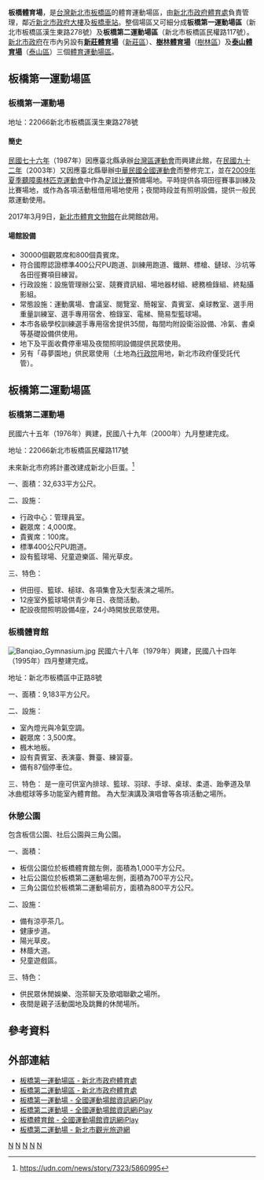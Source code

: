 {{Infobox_Stadium
| stadium_name      = 板橋體育場
| image             = [[File:Banqiao_First_Sports_Ground_2009.jpg|300px]]
| caption           = 板橋第一運動場
| fullname          = 
| location          = {{ROC}}[[新北市|新北市]][[板橋區_(台灣)|板橋區]]
| coordinates       = {{coord|25|00|36.82|N|121|28|06.06|E|type:landmark|display=title, inline}}
| broke_ground      = 
| opened            = 
| owner             = [[新北市政府體育處|新北市政府體育處]]
| operator          = 
| surface           = 草皮
| construction_cost = 
| architect         = 萬邦建築師事務所
| former_names      = 
| tenants           = 
| seating_capacity  = 30000
| dimensions        = 
}}
'''板橋體育場'''，是[[台灣|台灣]][[新北市|新北市]][[板橋區_(台灣)|板橋區]]的體育運動場區，由[[新北市政府體育處|新北市政府體育處]]負責管理，鄰近[[新北市政府大樓|新北市政府大樓]]及[[板橋車站_(臺灣)|板橋車站]]。整個場區又可細分成'''板橋第一運動場區'''（新北市板橋區漢生東路278號）及'''板橋第二運動場區'''（新北市板橋區民權路117號）。[[新北市政府|新北市政府]]在市內另設有'''[[新北市新莊體育園區|新莊體育場]]'''（[[新莊區|新莊區]]）、'''[[新北市樹林體育園區|樹林體育場]]'''（[[樹林區|樹林區]]）及'''[[泰山體育場|泰山體育場]]'''（[[泰山區_(台灣)|泰山區]]）三個[[體育運動列表|體育運動場區]]。

==板橋第一運動場區==
===板橋第一運動場===
地址：22066新北市板橋區漢生東路278號

==== 簡史 ====
[[民國七十六年|民國七十六年]]（1987年）因應臺北縣承辦[[台灣區運動會|台灣區運動會]]而興建此館，在[[民國九十二年|民國九十二年]]（2003年）又因應臺北縣舉辦[[中華民國全國運動會|中華民國全國運動會]]而整修完工，並在[[2009年夏季聽障奧林匹克運動會|2009年夏季聽障奧林匹克運動會]]中作為[[足球比賽|足球比賽]]預備場地。平時提供各項田徑賽事訓練及比賽場地，或作為各項活動租借用場地使用；夜間時段並有照明設備，提供一般民眾運動使用。

2017年3月9日，[[新北市體育文物館|新北市體育文物館]]在此開館啟用。

====場館設備====
*30000個觀眾席和800個貴賓席。
*符合國際認證標準400公尺PU跑道、訓練用跑道、鐵餅、標槍、鏈球、沙坑等各田徑賽項目練習。
*行政設施：設施管理辦公室、競賽資訊組、場地器材組、總務檢錄組、終點攝影組。
*常態設施：運動廣場、會議室、閱覽室、簡報室、貴賓室、桌球教室、選手用重量訓練室、選手專用宿舍、檢錄室、電梯、簡易型籃球場。
*本市各級學校訓練選手專用宿舍提供35間，每間均附設衛浴設備、冷氣、書桌等基礎設備供使用。
*地下及平面收費停車場及夜間照明設備提供民眾使用。
*另有「尋夢園地」供民眾使用（土地為[[行政院|行政院]]用地，新北市政府僅受託代管）。

==板橋第二運動場區==
===板橋第二運動場===
民國六十五年（1976年）興建，民國八十九年（2000年）九月整建完成。

地址：22066新北市板橋區民權路117號 

未來新北市府將計畫改建成新北小巨蛋。<ref>https://udn.com/news/story/7323/5860995</ref>

一、面積：32,633平方公尺。

二、設施：
* 行政中心：管理員室。
* 觀眾席：4,000席。
* 貴賓席：100席。
* 標準400公尺PU跑道。
* 設有籃球場、兒童遊樂區、陽光草皮。

三、特色：
* 供田徑、籃球、槌球、各項集會及大型表演之場所。
* 12座室外籃球場供青少年日、夜間活動。
* 配設夜間照明設備4座，24小時開放民眾使用。

===板橋體育館===
[[File:Banqiao_Gymnasium.jpg|thumb]]
民國六十八年（1979年）興建，民國八十四年（1995年）四月整建完成。

地址：新北市板橋區中正路8號

一、面積：9,183平方公尺。

二、設施：
* 室內燈光與冷氣空調。
* 觀眾席：3,500席。
* 楓木地板。
* 設有貴賓室、表演臺、舞臺、練習臺。
* 備有87個停車位。

三、特色：
是一座可供室內排球、籃球、羽球、手球、桌球、柔道、跆拳道及旱冰曲棍球等多功能室內體育館。
為大型演講及演唱會等各項活動之場所。

===休憩公園===
包含板信公園、社后公園與三角公園。

一、面積：
* 板信公園位於板橋體育館左側，面積為1,000平方公尺。
* 社后公園位於板橋第二運動場左側，面積為700平方公尺。
* 三角公園位於板橋第二運動場前方，面積為800平方公尺。

二、設施：

* 備有涼亭茶几。
* 健康步道。
* 陽光草皮。
* 林蔭大道。
* 兒童遊戲區。

三、特色：

* 供民眾休閒娛樂、泡茶聊天及歌唱聯歡之場所。
* 夜間是親子活動園地及跳舞的休閒場所。

==參考資料==
{{reflist}}

==外部連結==
*[https://www.t-sports.ntpc.gov.tw/home.jsp?id=ca807903881df82f 板橋第一運動場區 - 新北市政府體育處] {{Wayback|url=https://www.t-sports.ntpc.gov.tw/home.jsp?id=ca807903881df82f |date=20210124104204 }}
*[https://www.t-sports.ntpc.gov.tw/home.jsp?id=3dd334a77c88bfd6 板橋第二運動場區 - 新北市政府體育處] {{Wayback|url=https://www.t-sports.ntpc.gov.tw/home.jsp?id=3dd334a77c88bfd6 |date=20210124104235 }}
*[https://iplay.sa.gov.tw/GymInfo/index/5960 板橋第一運動場 - 全國運動場館資訊網iPlay] {{Wayback|url=https://iplay.sa.gov.tw/GymInfo/index/5960 |date=20210111030738 }}
*[https://iplay.sa.gov.tw/gyminfo/index/6097 板橋第二運動場 - 全國運動場館資訊網iPlay] {{Wayback|url=https://iplay.sa.gov.tw/gyminfo/index/6097 |date=20210111032910 }}
*[https://iplay.sa.gov.tw/GymInfo/Index/6103 板橋體育館 - 全國運動場館資訊網iPlay] {{Wayback|url=https://iplay.sa.gov.tw/GymInfo/Index/6103 |date=20210111045729 }}
*[https://tour.ntpc.gov.tw/zh-tw/Attraction/Detail?wnd_id=60&id=109768 板橋第二運動場 - 新北市觀光旅遊網] {{Wayback|url=https://tour.ntpc.gov.tw/zh-tw/Attraction/Detail?wnd_id=60&id=109768 |date=20210122160900 }}

{{新北市體育}}
{{portal bar|台灣|台北|建築|體育|足球}}
[[Category:新北市體育場地|N]]
[[Category:台灣足球場|N]]
[[Category:板橋區_(台灣)|N]]
[[Category:1987年完工體育場館|N]]
[[Category:1987年台灣建立|N]]